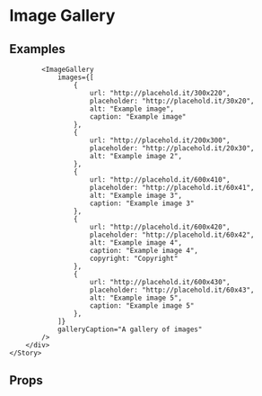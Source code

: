 
<Meta title="Pattern Library|Slices/Image Gallery" component={ImageGallery} />

# Image Gallery
 
 
## Examples

<Preview>
    <Story name="Image gallery">
        <div style={{
            padding: "20px",
            maxWidth: "1000px",
            margin: "0 auto"
        }}>    
            
            <ImageGallery 
                images={[
                    {
                        url: "http://placehold.it/300x220",
                        placeholder: "http://placehold.it/30x20",
                        alt: "Example image",
                        caption: "Example image"
                    },
                    {
                        url: "http://placehold.it/200x300",
                        placeholder: "http://placehold.it/20x30",
                        alt: "Example image 2",
                    },
                    {
                        url: "http://placehold.it/600x410",
                        placeholder: "http://placehold.it/60x41",
                        alt: "Example image 3",
                        caption: "Example image 3"
                    },
                    {
                        url: "http://placehold.it/600x420",
                        placeholder: "http://placehold.it/60x42",
                        alt: "Example image 4",
                        caption: "Example image 4",
                        copyright: "Copyright"
                    },
                    {
                        url: "http://placehold.it/600x430",
                        placeholder: "http://placehold.it/60x43",
                        alt: "Example image 5",
                        caption: "Example image 5"
                    },
                ]}
                galleryCaption="A gallery of images"
            />
        </div>
    </Story>
</Preview>

## Props 

<Props of={ImageGallery} />
